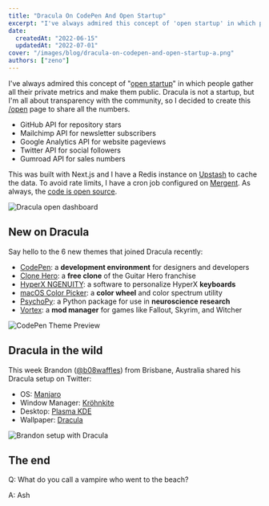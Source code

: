 ```yaml
---
title: "Dracula On CodePen And Open Startup"
excerpt: "I've always admired this concept of 'open startup' in which people gather all their private metrics and make them public."
date:
  createdAt: "2022-06-15"
  updatedAt: "2022-07-01"
cover: "/images/blog/dracula-on-codepen-and-open-startup-a.png"
authors: ["zeno"]
---
```


I've always admired this concept of "[open startup](https://twitter.com/levelsio/status/968219339588493312)" in which people gather all their private metrics and make them public. Dracula is not a startup, but I'm all about transparency with the community, so I decided to create this [/open](/open) page to share all the numbers.

- GitHub API for repository stars
- Mailchimp API for newsletter subscribers
- Google Analytics API for website pageviews
- Twitter API for social followers
- Gumroad API for sales numbers

This was built with Next.js and I have a Redis instance on [Upstash](https://upstash.com/) to cache the data. To avoid rate limits, I have a cron job configured on [Mergent](https://mergent.co/). As always, the [code is open source](https://github.com/dracula/draculatheme.com).

![Dracula open dashboard](/images/blog/dracula-on-codepen-and-open-startup-a.png)

## New on Dracula

Say hello to the 6 new themes that joined Dracula recently:

- [CodePen](/codepen): a **development environment** for designers and developers
- [Clone Hero](/clone-hero): a **free clone** of the Guitar Hero franchise
- [HyperX NGENUITY](/ngenuity): a software to personalize HyperX **keyboards**
- [macOS Color Picker](/macos-color-picker): a **color wheel** and color spectrum utility
- [PsychoPy](/psychopy): a Python package for use in **neuroscience research**
- [Vortex](/vortex-mod-manager): a **mod manager** for games like Fallout, Skyrim, and Witcher

![CodePen Theme Preview](/images/blog/dracula-on-codepen-and-open-startup-b.png)

## Dracula in the wild

This week Brandon ([@b08waffles](https://twitter.com/b08waffles/status/1535963933378768910)) from Brisbane, Australia shared his Dracula setup on Twitter:

- OS: [Manjaro](https://manjaro.org/)
- Window Manager: [Kröhnkite](https://github.com/esjeon/krohnkite)
- Desktop: [Plasma KDE](https://kde.org/plasma-desktop/)
- Wallpaper: [Dracula](https://github.com/dracula/wallpaper/blob/master/manjaro.png)

![Brandon setup with Dracula](/images/blog/dracula-on-codepen-and-open-startup-c.png)

## The end

Q: What do you call a vampire who went to the beach?

A: Ash
